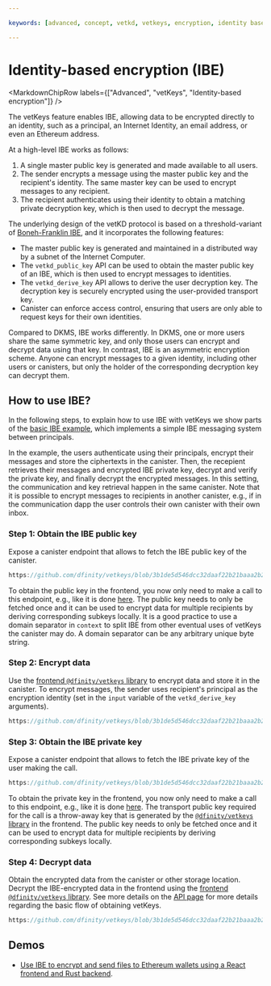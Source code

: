 ```yaml
---

keywords: [advanced, concept, vetkd, vetkeys, encryption, identity based encryption, threshold decryption, encrypted threshold key derivation]

---
```



# Identity-based encryption (IBE)

<MarkdownChipRow labels={["Advanced", "vetKeys", "Identity-based encryption"]} />

The vetKeys feature enables IBE, allowing data to be encrypted directly to an identity, such as a principal, an Internet Identity, an email address, or even an Ethereum address.

At a high-level IBE works as follows:
1. A single master public key is generated and made available to all users. 
2. The sender encrypts a message using the master public key and the recipient's identity. The same master key can be used to encrypt messages to any recipient. 
3. The recipient authenticates using their identity to obtain a matching private decryption key, which is then used to decrypt the message.

The underlying design of the vetKD protocol is based on a threshold-variant of [Boneh-Franklin IBE](https://eprint.iacr.org/2001/090), and it incorporates the following features:
- The master public key is generated and maintained in a distributed way by a subnet of the Internet Computer.
- The `vetkd_public_key` API can be used to obtain the master public key of an IBE, which is then used to encrypt messages to identities. 
- The `vetkd_derive_key` API allows to derive the user decryption key. The decryption key is securely encrypted using the user-provided transport key. 
- Canister can enforce access control, ensuring that users are only able to request keys for their own identities. 

Compared to DKMS, IBE works differently. In DKMS, one or more users share the same symmetric key, and only those users can encrypt and decrypt data using that key. In contrast, IBE is an asymmetric encryption scheme. Anyone can encrypt messages to a given identity, including other users or canisters, but only the holder of the corresponding decryption key can decrypt them.

## How to use IBE?

In the following steps, to explain how to use IBE with vetKeys we show parts of the [basic IBE example](https://github.com/dfinity/vetkeys/tree/3b1de5d546dcc32daaf22b21baaa2b220bc857f3/examples/basic_ibe), which implements a simple IBE messaging system between principals.

In the example, the users authenticate using their principals, encrypt their messages and store the ciphertexts in the canister. 
Then, the recepient retrieves their messages and encrypted IBE private key, decrypt and verify the private key, and finally decrypt the encrypted messages.
In this setting, the communication and key retrieval happen in the same canister.
Note that it is possible to encrypt messages to recipients in another canister, e.g., if in the communication dapp the user controls their own canister with their own inbox.

### Step 1: Obtain the IBE public key

Expose a canister endpoint that allows to fetch the IBE public key of the canister.

<AdornedTabs groupId="languages">

<TabItem value="rs" label="Rust" default>

```rust no-repl reference
https://github.com/dfinity/vetkeys/blob/3b1de5d546dcc32daaf22b21baaa2b220bc857f3/examples/basic_ibe/backend/src/lib.rs#L57-L74
```

</TabItem>
</AdornedTabs>

To obtain the public key in the frontend, you now only need to make a call to this endpoint, e.g., like it is done [here](https://github.com/dfinity/vetkeys/blob/3b1de5d546dcc32daaf22b21baaa2b220bc857f3/examples/basic_ibe/frontend/src/main.ts#L57).
The public key needs to only be fetched once and it can be used to encrypt data for multiple recipients by deriving corresponding subkeys locally.
It is a good practice to use a domain separator in `context` to split IBE from other eventual uses of vetKeys the canister may do.
A domain separator can be any arbitrary unique byte string.

### Step 2: Encrypt data
Use the [frontend `@dfinity/vetkeys` library](https://dfinity.github.io/vetkeys/classes/_dfinity_vetkeys.IbeCiphertext.html#encrypt) to encrypt data and store it in the canister.
To encrypt messages, the sender uses recipient's principal as the encryption identity (set in the `input` variable of the `vetkd_derive_key` arguments).

<AdornedTabs groupId="languages">

<TabItem value="ts" label="TypeScript" default>

```ts no-repl reference
https://github.com/dfinity/vetkeys/blob/3b1de5d546dcc32daaf22b21baaa2b220bc857f3/examples/basic_ibe/frontend/src/main.ts#L85-L119
```

</TabItem>
</AdornedTabs>

### Step 3: Obtain the IBE private key

Expose a canister endpoint that allows to fetch the IBE private key of the user making the call.

<AdornedTabs groupId="languages">

<TabItem value="rs" label="Rust" default>

```rust no-repl reference
https://github.com/dfinity/vetkeys/blob/3b1de5d546dcc32daaf22b21baaa2b220bc857f3/examples/basic_ibe/backend/src/lib.rs#L76-L96
```

</TabItem>
</AdornedTabs>

To obtain the private key in the frontend, you now only need to make a call to this endpoint, e.g., like it is done [here](https://github.com/dfinity/vetkeys/blob/3b1de5d546dcc32daaf22b21baaa2b220bc857f3/examples/basic_ibe/frontend/src/main.ts#L71).
The transport public key required for the call is a throw-away key that is generated by the [`@dfinity/vetkeys` library](https://dfinity.github.io/vetkeys/classes/_dfinity_vetkeys.TransportSecretKey.html#random) in the frontend.
The public key needs to only be fetched once and it can be used to encrypt data for multiple recipients by deriving corresponding subkeys locally.

### Step 4: Decrypt data
Obtain the encrypted data from the canister or other storage location.
Decrypt the IBE-encrypted data in the frontend using the [frontend `@dfinity/vetkeys` library](https://dfinity.github.io/vetkeys/classes/_dfinity_vetkeys.IbeCiphertext.html#decrypt).
See more details on the [API page](/docs/building-apps/network-features/vetkeys/api) for more details regarding the basic flow of obtaining vetKeys.

<AdornedTabs groupId="languages">

<TabItem value="ts" label="TypeScript" default>

```ts no-repl reference
https://github.com/dfinity/vetkeys/blob/3b1de5d546dcc32daaf22b21baaa2b220bc857f3/examples/basic_ibe/frontend/src/main.ts#L126-L132
```

</TabItem>
</AdornedTabs>

## Demos

- [Use IBE to encrypt and send files to Ethereum wallets using a React frontend and Rust backend](https://github.com/kristoferlund/send_file_to_eth_demo).